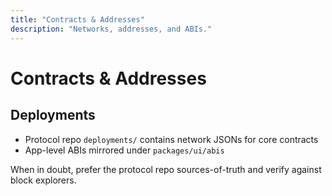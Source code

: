 ```yaml
---
title: "Contracts & Addresses"
description: "Networks, addresses, and ABIs."
---
```


# Contracts & Addresses

## Deployments

- Protocol repo `deployments/` contains network JSONs for core contracts
- App-level ABIs mirrored under `packages/ui/abis`

When in doubt, prefer the protocol repo sources-of-truth and verify against block explorers.


